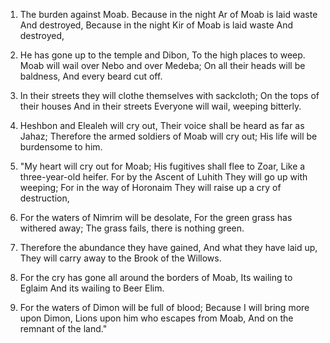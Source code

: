 
1. The burden against Moab. Because in the night Ar of Moab is laid waste And destroyed, Because in the night Kir of Moab is laid waste And destroyed,

2. He has gone up to the temple and Dibon, To the high places to weep. Moab will wail over Nebo and over Medeba; On all their heads will be baldness, And every beard cut off.

3. In their streets they will clothe themselves with sackcloth; On the tops of their houses And in their streets Everyone will wail, weeping bitterly.

4. Heshbon and Elealeh will cry out, Their voice shall be heard as far as Jahaz; Therefore the armed soldiers of Moab will cry out; His life will be burdensome to him.

5. "My heart will cry out for Moab; His fugitives shall flee to Zoar, Like a three-year-old heifer. For by the Ascent of Luhith They will go up with weeping; For in the way of Horonaim They will raise up a cry of destruction,

6. For the waters of Nimrim will be desolate, For the green grass has withered away; The grass fails, there is nothing green.

7. Therefore the abundance they have gained, And what they have laid up, They will carry away to the Brook of the Willows.

8. For the cry has gone all around the borders of Moab, Its wailing to Eglaim And its wailing to Beer Elim.

9. For the waters of Dimon will be full of blood; Because I will bring more upon Dimon, Lions upon him who escapes from Moab, And on the remnant of the land."


